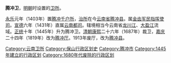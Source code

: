 '''腾冲卫'''，[[明朝|明朝]]时设置的[[卫所|卫所]]。

[[永乐_(明朝)|永乐]]元年（1403年）置[[腾冲千户所|腾冲千户所]]，[[治所|治所]]在今[[云南省|云南省]][[腾冲县|腾冲县]]。属[[金齿军民指挥使司|金齿军民指挥使司]]。[[宣德|宣德]]六年（1431年）直属[[云南都司|云南都司]]。辖境相当今云南省[[龙川江|龙川江]]、[[大盈江|大盈江]]流域。[[正统_(年号)|正统]]十年（1445年）升为腾冲卫。[[清朝|清朝]][[康熙|康熙]]二十六年（1687年）裁卫，[[嘉庆|嘉庆]]二十四年（1819年）改为[[腾冲厅|腾冲厅]]。1913年废厅，改为[[腾冲县|腾冲县]]。 
{{明朝云南行政区划}}
{{云南行政区划小作品}}
[[Category:云南卫所|Category:云南卫所]]
[[Category:保山行政区划史|Category:保山行政区划史]]
[[Category:腾冲市|Category:腾冲市]]
[[Category:1445年建立的行政区划|Category:1445年建立的行政区划]]
[[Category:1680年代废除的行政区划|Category:1680年代废除的行政区划]]